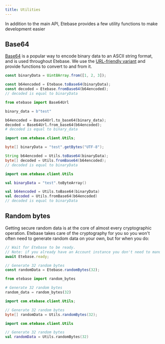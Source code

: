 ```yaml
---
title: Utilities
---
```




In addition to the main API, Etebase provides a few utility functions to make development easier


## Base64

[Base64](https://en.wikipedia.org/wiki/Base64) is a popular way to encode binary data to an ASCII string format, and is used throughout Etebase.
We use the [URL-friendly variant](https://en.wikipedia.org/wiki/Base64#URL_applications) and provide functions to convert to and from it.

<CodeTabs>
<TabItem value="js">

```js
const binaryData = Uint8Array.from([1, 2, 3]);

const b64encoded = Etebase.toBase64(binaryData);
const decoded = Etebase.fromBase64(b64encoded);
// decoded is equal to binaryData
```

</TabItem>
<TabItem value="py">

```python
from etebase import Base64Url

binary_data = b"test"

b64encoded = Base64Url.to_base64(binary_data);
decoded = Base64Url.from_base64(b64encoded);
# decoded is equal to binary_data
```

</TabItem>
<TabItem value="java">

```java
import com.etebase.client.Utils;

byte[] binaryData = "test".getBytes("UTF-8");

String b64encoded = Utils.toBase64(binaryData);
byte[] decoded = Utils.fromBase64(b64encoded);
// decoded is equal to binaryData
```

</TabItem>
<TabItem value="kt">

```kotlin
import com.etebase.client.Utils

val binaryData = "test".toByteArray()

val b64encoded = Utils.toBase64(binaryData)
val decoded = Utils.fromBase64(b64encoded)
// decoded is equal to binaryData
```

</TabItem>
</CodeTabs>


## Random bytes

Getting secure random data is at the core of almost every cryptographic operation.
Etebase takes care of the cryptography for you so you won't often need to generate random data on your own, but for when you do:

<CodeTabs>
<TabItem value="js">

```js
// Wait for Etebase to be ready.
// Note: if you already have an Account instance you don't need to manually wait.
await Etebase.ready;

// Generate 32 random bytes
const randomData = Etebase.randomBytes(32);
```

</TabItem>
<TabItem value="py">

```python
from etebase import random_bytes

# Generate 32 random bytes
random_data = random_bytes(32)
```

</TabItem>
<TabItem value="java">

```java
import com.etebase.client.Utils;

// Generate 32 random bytes
byte[] randomData = Utils.randomBytes(32);
```

</TabItem>
<TabItem value="kt">

```kotlin
import com.etebase.client.Utils

// Generate 32 random bytes
val randomData = Utils.randomBytes(32)
```

</TabItem>
</CodeTabs>
